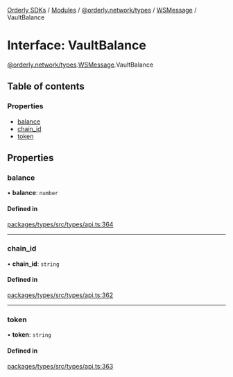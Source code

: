 [Orderly SDKs](/sdks/tech-doc/README) / [Modules](/sdks/tech-doc/modules) / [@orderly.network/types](/sdks/tech-doc/modules/orderly_network_types) / [WSMessage](/sdks/tech-doc/modules/orderly_network_types.WSMessage) / VaultBalance

# Interface: VaultBalance

[@orderly.network/types](/sdks/tech-doc/modules/orderly_network_types).[WSMessage](/sdks/tech-doc/modules/orderly_network_types.WSMessage).VaultBalance

## Table of contents

### Properties

- [balance](/sdks/tech-doc/interfaces/orderly_network_types.WSMessage.VaultBalance#balance)
- [chain\_id](/sdks/tech-doc/interfaces/orderly_network_types.WSMessage.VaultBalance#chain_id)
- [token](/sdks/tech-doc/interfaces/orderly_network_types.WSMessage.VaultBalance#token)

## Properties

### balance

• **balance**: `number`

#### Defined in

[packages/types/src/types/api.ts:364](https://github.com/OrderlyNetwork/js-sdk/blob/ba995f2/packages/types/src/types/api.ts#L364)

___

### chain\_id

• **chain\_id**: `string`

#### Defined in

[packages/types/src/types/api.ts:362](https://github.com/OrderlyNetwork/js-sdk/blob/ba995f2/packages/types/src/types/api.ts#L362)

___

### token

• **token**: `string`

#### Defined in

[packages/types/src/types/api.ts:363](https://github.com/OrderlyNetwork/js-sdk/blob/ba995f2/packages/types/src/types/api.ts#L363)
